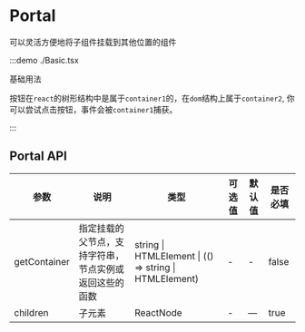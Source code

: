 # Portal

可以灵活方便地将子组件挂载到其他位置的组件

:::demo ./Basic.tsx

基础用法

按钮在`react`的树形结构中是属于`container1`的，在`dom`结构上属于`container2`, 你可以尝试点击按钮，事件会被`container1`捕获。

:::

## Portal API

| 参数 | 说明 | 类型 | 可选值 | 默认值 | 是否必填 |
| --- | --- | --- | --- | --- | --- |
| getContainer | 指定挂载的父节点，支持字符串，节点实例或返回这些的函数 | string &#x007c; HTMLElement &#x007c; (() => string &#x007c; HTMLElement) | - | - | false |
| children | 子元素 | ReactNode | - | — | true |
